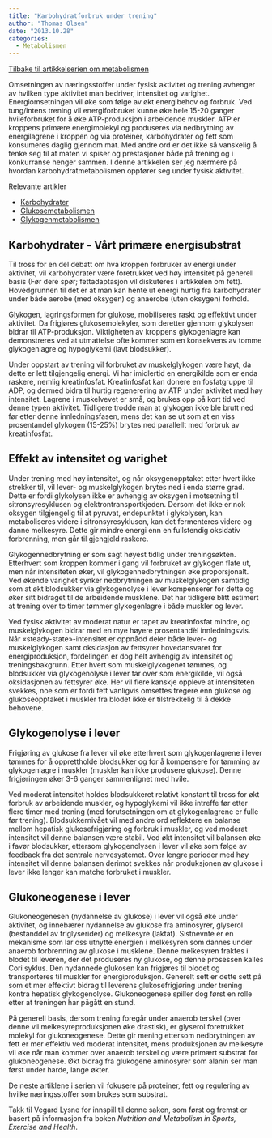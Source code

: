 ```yaml
---
title: "Karbohydratforbruk under trening"
author: "Thomas Olsen"
date: "2013.10.28"
categories: 
  - Metabolismen
---
```


[Tilbake til artikkelserien om metabolismen](../../metabolismen.html)

Omsetningen av næringsstoffer under fysisk aktivitet og trening avhenger av hvilken type aktivitet man bedriver, intensitet og varighet. Energiomsetningen vil øke som følge av økt energibehov og forbruk. Ved tung/intens trening vil energiforbruket kunne øke hele 15-20 ganger hvileforbruket for å øke ATP-produksjon i arbeidende muskler. ATP er kroppens primære energimolekyl og produseres via nedbrytning av energilagrene i kroppen og via proteiner, karbohydrater og fett som konsumeres daglig gjennom mat. Med andre ord er det ikke så vanskelig å tenke seg til at maten vi spiser og prestasjoner både på trening og i konkurranse henger sammen. I denne artikkelen ser jeg nærmere på hvordan karbohydratmetabolismen oppfører seg under fysisk aktivitet.

Relevante artikler

-   [Karbohydrater](brokenlink/karbohydrater/ "Karbohydrater")
-   [Glukosemetabolismen](brokenlink/glukosemetabolismen/ "Glukosemetabolismen")
-   [Glykogenmetabolismen](brokenlink/glykogenmetabolismen/ "Glykogenmetabolismen")

## Karbohydrater - Vårt primære energisubstrat

Til tross for en del debatt om hva kroppen forbruker av energi under aktivitet, vil karbohydrater være foretrukket ved høy intensitet på generell basis (Før dere spør; fettadaptasjon vil diskuteres i artikkelen om fett). Hovedgrunnen til det er at man kan hente ut energi hurtig fra karbohydrater under både aerobe (med oksygen) og anaerobe (uten oksygen) forhold.

Glykogen, lagringsformen for glukose, mobiliseres raskt og effektivt under aktivitet. Da frigjøres glukosemolekyler, som deretter gjennom glykolysen bidrar til ATP-produksjon. Viktigheten av kroppens glykogenlagre kan demonstreres ved at utmattelse ofte kommer som en konsekvens av tomme glykogenlagre og hypoglykemi (lavt blodsukker).

Under oppstart av trening vil forbruket av muskelglykogen være høyt, da dette er lett tilgjengelig energi. Vi har imidlertid en energikilde som er enda raskere, nemlig kreatinfosfat. Kreatinfosfat kan donere en fosfatgruppe til ADP, og dermed bidra til hurtig regenerering av ATP under aktivitet med høy intensitet. Lagrene i muskelvevet er små, og brukes opp på kort tid ved denne typen aktivitet. Tidligere trodde man at glykogen ikke ble brutt ned før etter denne innledningsfasen, mens det kan se ut som at en viss prosentandél glykogen (15-25%) brytes ned parallellt med forbruk av kreatinfosfat.

## Effekt av intensitet og varighet

Under trening med høy intensitet, og når oksygenopptaket etter hvert ikke strekker til, vil lever- og muskelglykogen brytes ned i enda større grad. Dette er fordi glykolysen ikke er avhengig av oksygen i motsetning til sitronsyresyklusen og elektrontransportkjeden. Dersom det ikke er nok oksygen tilgjengelig til at pyruvat, endepunktet i glykolysen, kan metaboliseres videre i sitronsyresyklusen, kan det fermenteres videre og danne melkesyre. Dette gir mindre energi enn en fullstendig oksidativ forbrenning, men går til gjengjeld raskere.

Glykogennedbrytning er som sagt høyest tidlig under treningsøkten. Etterhvert som kroppen kommer i gang vil forbruket av glykogen flate ut, men når intensiteten øker, vil glykogennedbrytningen øke proporsjonalt. Ved økende varighet synker nedbrytningen av muskelglykogen samtidig som at økt blodsukker via glykogenolyse i lever kompenserer for dette og øker sitt bidraget til de arbeidende musklene. Det har tidligere blitt estimert at trening over to timer tømmer glykogenlagre i både muskler og lever.

Ved fysisk aktivitet av moderat natur er tapet av kreatinfosfat mindre, og muskelglykogen bidrar med en mye høyere prosentandèl innledningsvis. Når «steady-state»-intensitet er oppnådd deler både lever- og muskelglykogen samt oksidasjon av fettsyrer hovedansvaret for energiproduksjon, fordelingen er dog helt avhengig av intensitet og treningsbakgrunn. Etter hvert som muskelglykogenet tømmes, og blodsukker via glykogenolyse i lever tar over som energikilde, vil også oksidasjonen av fettsyrer øke. Her vil flere kanskje oppleve at intensiteten svekkes, noe som er fordi fett vanligvis omsettes tregere enn glukose og glukoseopptaket i muskler fra blodet ikke er tilstrekkelig til å dekke behovene.

## Glykogenolyse i lever

Frigjøring av glukose fra lever vil øke etterhvert som glykogenlagrene i lever tømmes for å opprettholde blodsukker og for å kompensere for tømming av glykogenlagre i muskler (muskler kan ikke produsere glukose). Denne frigjøringen øker 3-6 ganger sammenlignet med hvile.

Ved moderat intensitet holdes blodsukkeret relativt konstant til tross for økt forbruk av arbeidende muskler, og hypoglykemi vil ikke intreffe før etter flere timer med trening (med forutsetningen om at glykogenlagrene er fulle før trening). Blodsukkernivået vil med andre ord reflektere en balanse mellom hepatisk glukosefrigjøring og forbruk i muskler, og ved moderat intensitet vil denne balansen være stabil. Ved økt intensitet vil balansen øke i favør blodsukker, ettersom glykogenolysen i lever vil øke som følge av feedback fra det sentrale nervesystemet. Over lengre perioder med høy intensitet vil denne balansen derimot svekkes når produksjonen av glukose i lever ikke lenger kan matche forbruket i muskler.

## Glukoneogenese i lever

Glukoneogenesen (nydannelse av glukose) i lever vil også øke under aktivitet, og innebærer nydannelse av glukose fra aminosyrer, glyserol (bestanddel av triglyserider) og melkesyre (laktat). Sistnevnte er en mekanisme som lar oss utnytte energien i melkesyren som dannes under anaerob forbrenning av glukose i musklene. Denne melkesyren fraktes i blodet til leveren, der det produseres ny glukose, og denne prosessen kalles Cori syklus. Den nydannede glukosen kan frigjøres til blodet og transporteres til muskler for energiproduksjon. Generelt sett er dette sett på som et mer effektivt bidrag til leverens glukosefrigjøring under trening kontra hepatisk glykogenolyse. Glukoneogenese spiller dog først en rolle etter at treningen har pågått en stund.

På generell basis, dersom trening foregår under anaerob terskel (over denne vil melkesyreproduksjonen øke drastisk), er glyserol foretrukket molekyl for glukoneogenese. Dette gir mening ettersom nedbrytningen av fett er mer effektiv ved moderat intensitet, mens produksjonen av melkesyre vil øke når man kommer over anaerob terskel og være primært substrat for glukoneogenese. Økt bidrag fra glukogene aminosyrer som alanin ser man først under harde, lange økter.

De neste artiklene i serien vil fokusere på proteiner, fett og regulering av hvilke næringsstoffer som brukes som substrat.

Takk til Vegard Lysne for innspill til denne saken, som først og fremst er basert på informasjon fra boken *Nutrition and Metabolism in Sports, Exercise and Health*.
